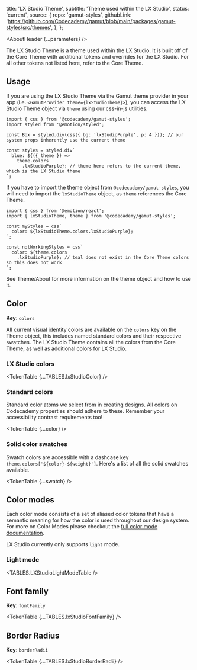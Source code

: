 


  title: 'LX Studio Theme',
  subtitle: 'Theme used within the LX Studio',
  status: 'current',
  source: {
    repo: 'gamut-styles',
    githubLink:
      'https://github.com/Codecademy/gamut/blob/main/packages/gamut-styles/src/themes',
  },
};

<Meta title="Foundations/Theme/LX Studio Theme" />

<AboutHeader {...parameters} />

The LX Studio Theme is a theme used within the LX Studio. It is built off of the Core Theme with additional tokens and overrides for the LX Studio. For all other tokens not listed here, refer to the <LinkTo id="Foundations/Theme/CoreTheme">Core Theme</LinkTo>.

## Usage

If you are using the LX Studio Theme via the Gamut theme provider in your app (i.e. `<GamutProvider theme={lxStudioTheme}>`), you can access the LX Studio Theme object via `theme` using our css-in-js utilities.

```tsx
import { css } from '@codecademy/gamut-styles';
import styled from '@emotion/styled';

const Box = styled.div(css({ bg: 'lxStudioPurple', p: 4 })); // our system props inherently use the current theme

const styles = styled.div`
  blue: ${({ theme }) =>
    theme.colors
      .lxStudioPurple}; // theme here refers to the current theme, which is the LX Studio theme
`;
```

If you have to import the theme object from `@codecademy/gamut-styles`, you will need to import the `lxStudioTheme` object, as `theme` references the Core Theme.

```tsx
import { css } from '@emotion/react';
import { lxStudioTheme, theme } from '@codecademy/gamut-styles';

const myStyles = css`
  color: ${lxStudioTheme.colors.lxStudioPurple};
`;

const notWorkingStyles = css`
  color: ${theme.colors
    .lxStudioPurple}; // teal does not exist in the Core Theme colors so this does not work
`;
```

See <LinkTo id="Foundations/Theme/About">Theme/About</LinkTo> for more information on the theme object and how to use it.

## Color

**Key**: `colors`

All current visual identity colors are available on the `colors` key on the Theme object, this includes named standard colors and their respective swatches. The LX Studio Theme contains all the colors from the Core Theme, as well as additional colors for LX Studio.

### LX Studio colors

<TokenTable {...TABLES.lxStudioColor} />

### Standard colors

Standard color atoms we select from in creating designs. All colors on Codecademy properties should adhere to these. Remember your accessibility contrast requirements too!

<TokenTable {...color} />

### Solid color swatches

Swatch colors are accessible with a dashcase key `theme.colors['${color}-${weight}']`. Here's a list of all the solid swatches available.

<TokenTable {...swatch} />

## Color modes

Each color mode consists of a set of aliased color tokens that have a semantic meaning for how the color is used throughout our design system. For more on Color Modes please checkout the [full color mode documentation](/?path=/docs/foundations-colormode--page).

LX Studio currently only supports `light` mode.

### Light mode

<TABLES.LXStudioLightModeTable />

## Font family

**Key**: `fontFamily`

<TokenTable {...TABLES.lxStudioFontFamily} />

## Border Radius

**Key**: `borderRadii`

<TokenTable {...TABLES.lxStudioBorderRadii} />
